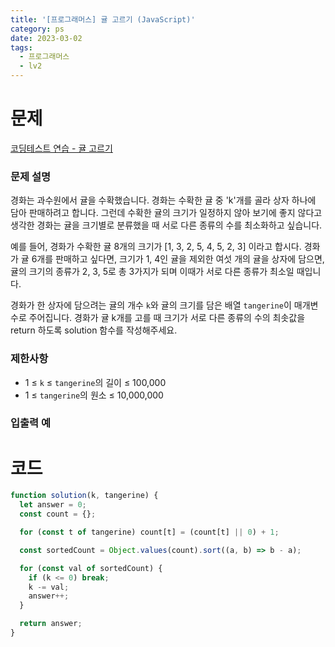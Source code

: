 ```yaml
---
title: '[프로그래머스] 귤 고르기 (JavaScript)'
category: ps
date: 2023-03-02
tags:
  - 프로그래머스
  - lv2
---
```


# 문제

[코딩테스트 연습 - 귤 고르기](https://school.programmers.co.kr/learn/courses/30/lessons/138476)

### 문제 설명

경화는 과수원에서 귤을 수확했습니다. 경화는 수확한 귤 중 'k'개를 골라 상자 하나에 담아 판매하려고 합니다. 그런데 수확한 귤의 크기가 일정하지 않아 보기에 좋지 않다고 생각한 경화는 귤을 크기별로 분류했을 때 서로 다른 종류의 수를 최소화하고 싶습니다.

예를 들어, 경화가 수확한 귤 8개의 크기가 [1, 3, 2, 5, 4, 5, 2, 3] 이라고 합시다. 경화가 귤 6개를 판매하고 싶다면, 크기가 1, 4인 귤을 제외한 여섯 개의 귤을 상자에 담으면, 귤의 크기의 종류가 2, 3, 5로 총 3가지가 되며 이때가 서로 다른 종류가 최소일 때입니다.

경화가 한 상자에 담으려는 귤의 개수 `k`와 귤의 크기를 담은 배열 `tangerine`이 매개변수로 주어집니다. 경화가 귤 k개를 고를 때 크기가 서로 다른 종류의 수의 최솟값을 return 하도록 solution 함수를 작성해주세요.

### 제한사항

- 1 ≤ `k` ≤ `tangerine`의 길이 ≤ 100,000
- 1 ≤ `tangerine`의 원소 ≤ 10,000,000

### 입출력 예

# 코드

```jsx
function solution(k, tangerine) {
  let answer = 0;
  const count = {};

  for (const t of tangerine) count[t] = (count[t] || 0) + 1;

  const sortedCount = Object.values(count).sort((a, b) => b - a);

  for (const val of sortedCount) {
    if (k <= 0) break;
    k -= val;
    answer++;
  }

  return answer;
}
```
